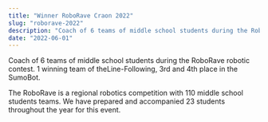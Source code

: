 ```yaml
---
title: "Winner RoboRave Craon 2022"
slug: "roborave-2022"
description: "Coach of 6 teams of middle school students during the RoboRave robotic contest. 1 winning team of the Line-Following, 3rd and 4th place in the SumoBot."
date: "2022-06-01"
---
```


Coach of 6 teams of middle school students during the RoboRave robotic contest. 1 winning team of theLine-Following, 3rd and 4th place in the SumoBot.

The RoboRave is a regional robotics competition with 110 middle school students teams. We have prepared and accompanied 23 students throughout the year for this event.
